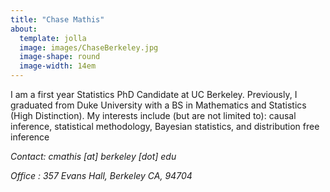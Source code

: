 ```yaml
---
title: "Chase Mathis"
about:
  template: jolla
  image: images/ChaseBerkeley.jpg
  image-shape: round
  image-width: 14em
---
```



I am a first year Statistics PhD Candidate at UC Berkeley. Previously, 
I graduated from Duke University with a BS in Mathematics and Statistics (High Distinction). 
My interests include (but are not limited to): causal inference, statistical methodology, Bayesian statistics, and distribution free inference

*Contact: cmathis [at] berkeley [dot] edu*

*Office : 357 Evans Hall, Berkeley CA, 94704*
